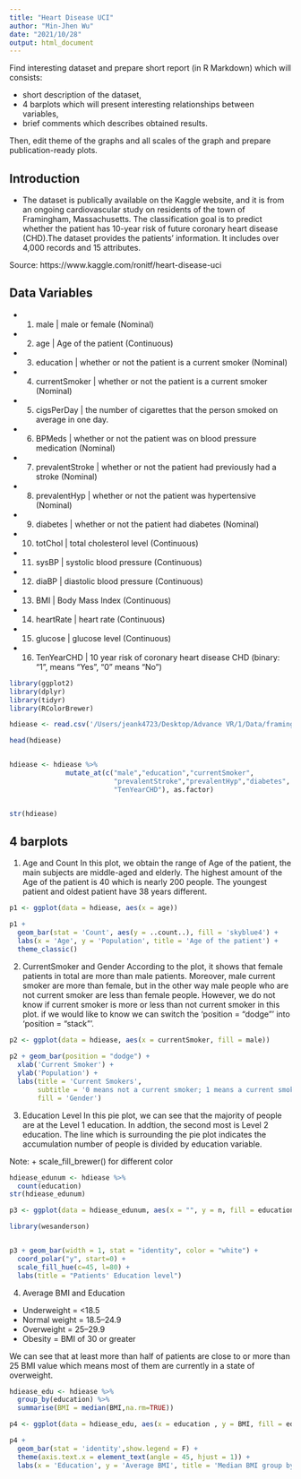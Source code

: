 ```yaml
---
title: "Heart Disease UCI"
author: "Min-Jhen Wu"
date: "2021/10/28"
output: html_document
---
```


Find interesting dataset and prepare short report (in R Markdown) which will consists:

-  short description of the dataset,
-  4 barplots which will present interesting relationships between variables,
-  brief comments which describes obtained results.

Then, edit theme of the graphs and all scales of the graph and prepare publication-ready plots. 

## Introduction
- The dataset is publically available on the Kaggle website, and it is from an ongoing cardiovascular study on residents of the town of Framingham, Massachusetts. The classification goal is to predict whether the patient has 10-year risk of future coronary heart disease (CHD).The dataset provides the patients’ information. It includes over 4,000 records and 15 attributes.

Source: https://www.kaggle.com/ronitf/heart-disease-uci

## Data Variables
- 1. male            | male or female (Nominal)
- 2. age             | Age of the patient (Continuous)
- 3. education       | whether or not the patient is a current smoker (Nominal)
- 4. currentSmoker   | whether or not the patient is a current smoker (Nominal)
- 5. cigsPerDay      | the number of cigarettes that the person smoked on average in one day.
- 6. BPMeds          | whether or not the patient was on blood pressure medication (Nominal)
- 7. prevalentStroke | whether or not the patient had previously had a stroke (Nominal)
- 8. prevalentHyp    | whether or not the patient was hypertensive (Nominal)
- 9. diabetes        | whether or not the patient had diabetes (Nominal)
- 10. totChol        | total cholesterol level (Continuous)
- 11. sysBP          | systolic blood pressure (Continuous)
- 12. diaBP          | diastolic blood pressure (Continuous)
- 13. BMI            | Body Mass Index (Continuous)
- 14. heartRate      | heart rate (Continuous)
- 15. glucose        | glucose level (Continuous)
- 16. TenYearCHD     | 10 year risk of coronary heart disease CHD (binary: “1”, means “Yes”, “0” means “No”)

```r

library(ggplot2)
library(dplyr)
library(tidyr)
library(RColorBrewer)

hdiease <- read.csv('/Users/jeank4723/Desktop/Advance VR/1/Data/framingham.csv')

head(hdiease)


hdiease <- hdiease %>% 
              mutate_at(c("male","education","currentSmoker",
                          "prevalentStroke","prevalentHyp","diabetes",
                          "TenYearCHD"), as.factor)


str(hdiease)

```



## 4 barplots

1. Age and Count
In this plot, we obtain the range of Age of the patient, the main subjects are middle-aged and elderly. The highest amount of the Age of the patient is 40 which is nearly 200 people. The youngest patient and oldest patient have 38 years different.


```r
p1 <- ggplot(data = hdiease, aes(x = age))  

p1 + 
  geom_bar(stat = 'Count', aes(y = ..count..), fill = 'skyblue4') +
  labs(x = 'Age', y = 'Population', title = 'Age of the patient') +
  theme_classic()

```
2. CurrentSmoker and Gender
According to the plot, it shows that female patients in total are more than male patients. Moreover, male current smoker are more than female, but in the other way male people who are not current smoker are less than female people. However, we do not know if current smoker is more or less than not current smoker in this plot. if we would like to know we can switch the 'position = "dodge"' into 'position = "stack"'.


```r
p2 <- ggplot(data = hdiease, aes(x = currentSmoker, fill = male)) 
   
p2 + geom_bar(position = "dodge") +
  xlab('Current Smoker') +
  ylab('Population') +
  labs(title = 'Current Smokers',
       subtitle = '0 means not a current smoker; 1 means a current smoker',
       fill = 'Gender')
```
3. Education Level 
In this pie plot, we can see that the majority of people are at the Level 1 education. In addtion, the second most is Level 2 education. The line which is surrounding the pie plot indicates the accumulation number of people is divided by education variable.


Note: + scale_fill_brewer() for different color
```r
hdiease_edunum <- hdiease %>% 
  count(education)
str(hdiease_edunum)

p3 <- ggplot(data = hdiease_edunum, aes(x = "", y = n, fill = education)) 

library(wesanderson)


p3 + geom_bar(width = 1, stat = "identity", color = "white") + 
  coord_polar("y", start=0) +
  scale_fill_hue(c=45, l=80) +
  labs(title = "Patients' Education level")


```
4. Average BMI and Education

- Underweight = <18.5
- Normal weight = 18.5–24.9
- Overweight = 25–29.9
- Obesity = BMI of 30 or greater

We can see that at least more than half of patients are close to or more than 25 BMI value which means most of them are currently in a state of overweight.

```r

hdiease_edu <- hdiease %>% 
  group_by(education) %>% 
  summarise(BMI = median(BMI,na.rm=TRUE))

p4 <- ggplot(data = hdiease_edu, aes(x = education , y = BMI, fill = education))

p4 + 
  geom_bar(stat = 'identity',show.legend = F) +
  theme(axis.text.x = element_text(angle = 45, hjust = 1)) +
  labs(x = 'Education', y = 'Average BMI', title = 'Median BMI group by Education') 

```
